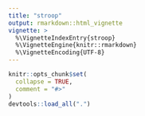 ```yaml
---
title: "stroop"
output: rmarkdown::html_vignette
vignette: >
  %\VignetteIndexEntry{stroop}
  %\VignetteEngine{knitr::rmarkdown}
  %\VignetteEncoding{UTF-8}
---
```


```r
knitr::opts_chunk$set(
  collapse = TRUE,
  comment = "#>"
)
devtools::load_all(".")
```